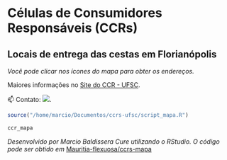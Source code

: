 # Células de Consumidores Responsáveis (CCRs)
## Locais de entrega das cestas em Florianópolis

_Você pode clicar nos ícones do mapa para obter os endereços._

Maiores informações no [Site do CCR - UFSC](https://celulasconsumo.ufsc.br/).

📫 Contato: <a href = "mailto:celulasdeconsumoresponsavel@gmail.com"><img src="https://img.shields.io/badge/-Gmail-%23333?style=for-the-badge&logo=gmail&logoColor=white" target="_blank"></a>. 



```r

source("/home/marcio/Documentos/ccrs-ufsc/script_mapa.R")

ccr_mapa

```

_Desenvolvido por Marcio Baldissera Cure utilizando o RStudio._
_O código pode ser obtido em_ [Mauritia-flexuosa/ccrs-mapa](https://github.com/Mauritia-flexuosa/ccrs-mapa)
